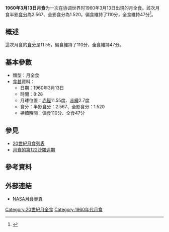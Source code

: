 {{Notability|time=2022-05-10T08:20:40+00:00}}
{{Infobox lunar eclipse
| date        = 1960年3月13日
| time        = 8:28
| nature     = 月全食
| saros       = 122
| gamma           = -0.180
| magnitude      = 半影食分：2.567<br/>全影食分：1.520
| par_duration   = 110分
| tot_duration    = 47分
| chart               = Lunar eclipse chart close-1960Mar13.png
}}
'''1960年3月13日月食'''为一次在协调世界时1960年3月13日出現的月全食。該次月食半影[[食分|食分]]為2.567、全影食分為1.520。偏食維持了110分，全食維持47分<ref name="nasa_catalog_list">{{cite web|url=http://eclipse.gsfc.nasa.gov/LEcat/LE1901-2000.html|title=Lunar Eclipses: 1901 to 2000|language=en|publisher=[[NASA|NASA]]|archiveurl=https://web.archive.org/web/20080331031357/http://eclipse.gsfc.nasa.gov/LEcat/LE1901-2000.html|archivedate=2008-03-31|deadurl=yes|accessdate=2016-09-10}}</ref>。

== 概述 ==
這次月食的[[食分|食分]]是11.55，偏食維持了110分，全食維持47分。

== 基本參數 ==
{{NoteUTC}}
* 類型：月全食
*[[食甚|食甚]]資料：
** 日期：1960年3月13日
** 時間：8:28
** 月球位置：[[赤經|赤經]]11.55度、[[赤緯|赤緯]]2.7度
** 食分：半影[[食分|食分]]：2.567、全影食分：1.520
** 持續時間：偏食110分、全食47分

== 參見 ==
{{portal box|天文學}}
* [[20世紀月食列表|20世紀月食列表]]
* [[月食的第122沙羅週期|月食的第122沙羅週期]]

== 參考資料 ==
{{reflist}}

== 外部連結 ==
* [http://eclipse.gsfc.nasa.gov/lunar.html NASA月食專頁]{{Wayback|url=http://eclipse.gsfc.nasa.gov/lunar.html |date=20181231235927 }}{{en icon}}
{{Lunar-eclipse-stub}}
{{月食}}

[[Category:20世紀月全食|Category:20世紀月全食]]
[[Category:1960年代月食|Category:1960年代月食]]